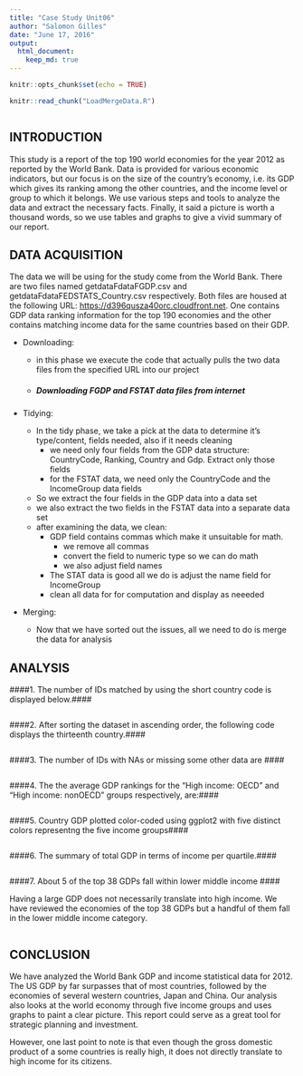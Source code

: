 ```yaml
---
title: "Case Study Unit06"
author: "Salomon Gilles"
date: "June 17, 2016"
output: 
  html_document: 
    keep_md: true
---
```


```r
knitr::opts_chunk$set(echo = TRUE)
```

```r
knitr::read_chunk("LoadMergeData.R")
```


```r
```

## INTRODUCTION

This study is a report of the top 190 world economies for the year 2012 as reported by the World Bank. Data is provided for various economic indicators, but our focus is on the size of the country’s economy, i.e. its GDP which gives its ranking among the other countries, and the income level or group to which it belongs. We use various steps and tools to analyze the data and extract the necessary facts. Finally, it said a picture is worth a thousand words, so we use tables and graphs to give a vivid summary of our report.

## DATA ACQUISITION

The data we will be using for the study come from the World Bank. There are two files named getdataFdataFGDP.csv and getdataFdataFEDSTATS_Country.csv respectively. Both files are housed at the following URL: <https://d396qusza40orc.cloudfront.net>. One contains GDP data ranking information for the top 190 economies and the other contains matching income data for the same countries based on their GDP.

- Downloading:
    - in this phase we execute the code that actually pulls the two data files from the specified URL into our project
    - ##### Downloading FGDP and FSTAT data files from internet #####

- Tidying:  
    - In the tidy phase, we take a pick at the data to determine it's type/content, fields needed, also if it needs cleaning
      - we need only four fields from the GDP data structure: CountryCode, Ranking, Country and Gdp. Extract only those fields
      - for the FSTAT data, we need only the CountryCode and the IncomeGroup data fields
    - So  we extract the four fields in the GDP data into a data set
    - we also extract the two fields in the FSTAT data into a separate data set
    - after examining the data, we clean:
      - GDP field contains commas which make it unsuitable for math.
        - we remove all commas
        - convert the field to numeric type so we can do math 
        - we also adjust field names
      - The STAT data is good all we do is adjust the name field for IncomeGroup
      - clean all data for for computation and display as neeeded

- Merging:

    - Now that we have sorted out the issues, all we need to do is merge the data for analysis

## ANALYSIS
####1. The number of IDs matched by using the short country code is displayed below.####

```r
```

####2. After sorting the dataset in ascending order, the following code displays the thirteenth country.####

```r
```

####3. The number of IDs with NAs or missing some other data are ####

```r
```

####4. The the average GDP rankings for the "High income: OECD" and "High income: nonOECD" groups respectively,  are:####

```r
```

####5. Country GDP plotted color-coded using ggplot2 with five distinct colors representng the five income groups####

```r

```

####6. The summary of total GDP in terms of income per quartile.####

```r
```

####7. About 5 of the top 38 GDPs fall within lower middle income ####

Having a large GDP does not necessarily translate into high income. We have reviewed the economies of the top 38 GDPs but a handful of them fall in the lower middle income category.

```r
```

## CONCLUSION
We have analyzed the World Bank GDP and income statistical data for 2012. The US GDP by far surpasses that of most countries, followed by the economies of several western countries, Japan and China. Our analysis also looks at the world economy through five income groups and uses graphs to paint a clear picture. This report could serve as a great tool for strategic planning and investment.

However, one last point to note is that even though the gross domestic product of a some countries is really high, it does not directly translate to high income for its citizens.

